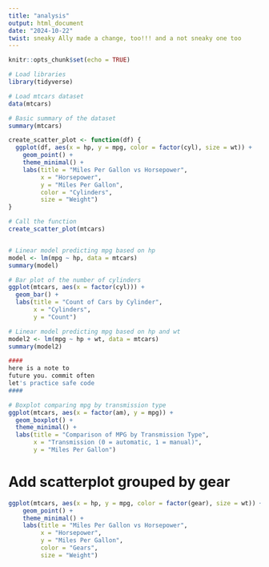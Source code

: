 ```yaml
---
title: "analysis"
output: html_document
date: "2024-10-22"
twist: sneaky Ally made a change, too!!! and a not sneaky one too
---
```


```r
knitr::opts_chunk$set(echo = TRUE)
```

```r
# Load libraries
library(tidyverse)

# Load mtcars dataset
data(mtcars)

# Basic summary of the dataset
summary(mtcars)

create_scatter_plot <- function(df) {
  ggplot(df, aes(x = hp, y = mpg, color = factor(cyl), size = wt)) +
    geom_point() +
    theme_minimal() +
    labs(title = "Miles Per Gallon vs Horsepower",
         x = "Horsepower",
         y = "Miles Per Gallon",
         color = "Cylinders",
         size = "Weight")
}

# Call the function
create_scatter_plot(mtcars)


# Linear model predicting mpg based on hp
model <- lm(mpg ~ hp, data = mtcars)
summary(model)

```
```r
# Bar plot of the number of cylinders
ggplot(mtcars, aes(x = factor(cyl))) +
  geom_bar() +
  labs(title = "Count of Cars by Cylinder",
       x = "Cylinders",
       y = "Count")
```
```r
# Linear model predicting mpg based on hp and wt
model2 <- lm(mpg ~ hp + wt, data = mtcars)
summary(model2)

####
here is a note to 
future you. commit often 
let's practice safe code
#### 
```


```r
# Boxplot comparing mpg by transmission type
ggplot(mtcars, aes(x = factor(am), y = mpg)) +
  geom_boxplot() +
  theme_minimal() +
  labs(title = "Comparison of MPG by Transmission Type",
       x = "Transmission (0 = automatic, 1 = manual)",
       y = "Miles Per Gallon")
```

# Add scatterplot grouped by gear
```r
ggplot(mtcars, aes(x = hp, y = mpg, color = factor(gear), size = wt)) +
    geom_point() +
    theme_minimal() +
    labs(title = "Miles Per Gallon vs Horsepower",
         x = "Horsepower",
         y = "Miles Per Gallon",
         color = "Gears",
         size = "Weight")
```


